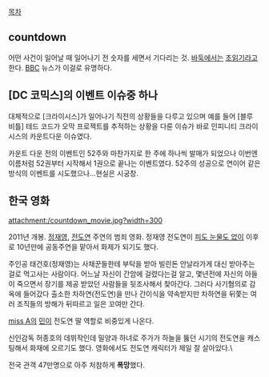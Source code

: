 [[목차]]

== countdown ==
어떤 사건이 일어날 때 일어나기 전 숫자를 세면서 기다리는 것. [[바둑]]에서는 [[초읽기]]라고 한다.
[[BBC]] 뉴스가 이걸로 유명하다.

== [DC 코믹스]의 이벤트 이슈중 하나 ==
대체적으로 [크라이시스]가 일어나기 직전의 상황들을 다루고 있으며 예를 들어 [블루 비틀] 테드 코드가 오막 프로젝트를 추적하는 상황을 다룬 이슈가 바로 인피니티 크라이시스의 카운트다운 이슈였다.

카운트 다운 전의 이벤트인 52주와 마찬가지로 한 주에 하나씩 발매가 되었으나 이번엔 이름처럼 52권부터 시작해서 1권으로 끝나는 이벤트였다. 52주의 성공으로 연이어 같은 방식의 이벤트를 시도했으나...현실은 시궁창.

== 한국 영화 ==
attachment:/countdown_movie.jpg?width=300

2011년 개봉. [[정재영]], [[전도연]] 주연의 범죄 영화. 정재영 전도연이 [[피도 눈물도 없이]] 이후로 10년만에 공동주연을 맡아서 화제가 되기도 했다. 

주인공 태건호(정재영)는 사채꾼들한테 부탁을 받아 빌린돈 안날라가게 대신 받아주는걸로 먹고사는 사람이다. 어느날 자신이 간암에 걸렸다는걸 알고, 몇년전에 자신의 아들이 죽으면서 장기를 제공 받았던 사람들을 뒷조사해서 찾아간다. 그러다 사기혐의로 감옥에 들어갔다 출소한 차하연(전도연)을 만나 간이식을 약속받지만 차하연을 뒤쫓는 여러 조직들의 방해가 뒤따르고 일은 꼬여만 간다.

[[miss A]]의 [[민]]이 전도연 딸 역할로 비중있게 나온다.

신인감독 허종호의 데뷔작인데 밀양과 하녀로 주가가 하늘을 뚫던 시기의 전도연을 캐스팅해서 화재에 오르기도 했다. 영화에서도 전도연 캐릭터가 제일 잘 살아있다.\

전국 관객 47만명으로 아주 처참하게 '''폭망'''했다.

